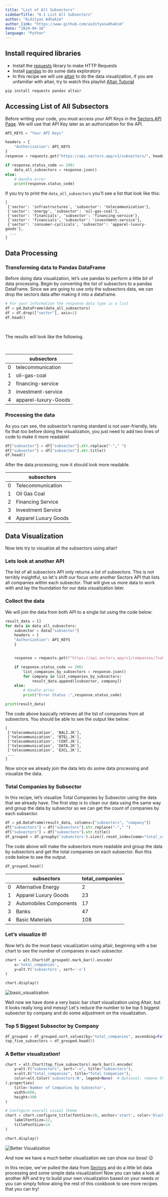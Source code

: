 ```yaml
---
title: "List of All Subsectors"
sidebarTitle: "0.1 List All Subsectors"
author: "Aidityas Adhakim"
author_link: "https://www.github.com/aidityasadhakim"
date: "2024-04-16"
language: "Python"
---
```


## Install required libraries

- Install the [requests](https://requests.readthedocs.io/en/latest/) library to make HTTP Requests
- Install [pandas](https://pypi.org/project/pandas/) to do some data exploratory
- In this recipe we will use [altair](https://pypi.org/project/matplotlib/) to do the data visualization, if you are unfamiliar with altair, try to watch this playlist [Altair Tutorial](https://youtube.com/playlist?list=PLXsFtK46HZxXBddVC0FqmbGdlvbDbaqzx&si=cWtD0cFtwKg0b75v)

```python
pip install requests pandas altair
```

## Accessing List of All Subsectors

Before writing your code, you must access your API Keys in the [Sectors API Page](https://sectors.app/api). We will use that API Key later as an authorization for the API.

```python
API_KEYS = "Your API Keys"

headers = {
    "Authorization": API_KEYS
}
response = requests.get("https://api.sectors.app/v1/subsectors/", headers = headers)

if response.status_code == 200:
    data_all_subsectors = response.json()
else:
    # Handle error
    print(response.status_code)
```

If you try to print the `data_all_subsectors` you'll see a list that look like this:

```
[
 {'sector': 'infrastructures', 'subsector': 'telecommunication'},
 {'sector': 'energy', 'subsector': 'oil-gas-coal'},
 {'sector': 'financials', 'subsector': 'financing-service'},
 {'sector': 'financials', 'subsector': 'investment-service'},
 {'sector': 'consumer-cyclicals', 'subsector': 'apparel-luxury-goods'},
  ...
]
```

## Data Processing

### Transforming data to Pandas DataFrame

Before doing data visualization, let’s use pandas to perform a little bit of data processing. Begin by converting the list of subsectors to a pandas DataFrame. Since we are going to use only the subsectors data, we can drop the sectors data after making it into a dataframe.

```python
# For your information the response data type is a list
df = pd.DataFrame(data_all_subsectors)
df = df.drop(["sector"], axis=1)
df.head()
```

<br />

The results will look like the following.

<br />

|     | subsectors           |
| --- | -------------------- |
| 0   | telecommunication    |
| 1   | oil-gas-coal         |
| 2   | financing-service    |
| 3   | investment-service   |
| 4   | apparel-luxury-Goods |

### Processing the data

As you can see, the subsector’s naming standard is not user-friendly, lets fix that too before doing the visualization, you just need to add two lines of code to make it more readable!

```python
df["subsector"] = df["subsector"].str.replace("-"," ")
df["subsector"] = df["subsector"].str.title()
df.head()
```

After the data processing, now it should look more readable.

|     | subsectors           |
| --- | -------------------- |
| 0   | Telecommunication    |
| 1   | Oil Gas Coal         |
| 2   | Financing Service    |
| 3   | Investment Service   |
| 4   | Apparel Luxury Goods |

## Data Visualization

Now lets try to visualize all the subsectors using altair!

### Lets look at another API

The list of all subsectors API only returns a list of subsectors. This is not terribly insightful, so let's shift our focus onto another Sectors API that lists all companies within each subsector. That will give us more data to work with and lay the foundation for our data visualization later.

### Collect the data

We will join the data from both API to a single list using the code below:

```python
result_data = []
for data in data_all_subsectors:
    subsector = data["subsector"]
    headers = {
    "Authorization": API_KEYS
    }


    response = requests.get(f"https://api.sectors.app/v1/companies/?sub_sector={subsector}", headers = headers)

    if response.status_code == 200:
        list_companies_by_subsectors = response.json()
        for company in list_companies_by_subsectors:
            result_data.append([subsector, company])
    else:
        # Handle error
        print("Error Status :",response.status_code)

print(result_data)
```

The code above basically retrieves all the list of companies from all subsectors. You should be able to see the output like below:

```
[
 ['telecommunication', 'BALI.JK'],
 ['telecommunication', 'BTEL.JK'],
 ['telecommunication', 'CENT.JK'],
 ['telecommunication', 'DATA.JK'],
 ['telecommunication', 'EXCL.JK'],
 ...
]
```

Now since we already join the data lets do some data processing and visualize the data.

### Total Companies by Subsector

In this recipe, let’s visualize Total Companies by Subsector using the data that we already have. The first step is to clean our data using the same way and group the data by subsector so we can get the count of companies by each subsector.

```python
df = pd.DataFrame(result_data, columns=["subsectors", "company"])
df["subsectors"] = df["subsectors"].str.replace("-"," ")
df["subsectors"] = df["subsectors"].str.title()
df_grouped = df.groupby('subsectors').size().reset_index(name="total_companies")
```

The code above will make the subsectors more readable and group the data by subsectors and get the total companies on each subsector. Run this code below to see the output.

```python
df_grouped.head()
```

|     | subsectors             | total_companies |
| --- | ---------------------- | --------------- |
| 0   | Alternative Energy     | 2               |
| 1   | Apparel Luxury Goods   | 23              |
| 2   | Automobiles Components | 17              |
| 3   | Banks                  | 47              |
| 4   | Basic Materials        | 108             |

### Let’s visualize it!

Now let’s do the most basic visualization using altair, beginning with a bar chart to see the number of companies in each subsector.

```python
chart = alt.Chart(df_grouped).mark_bar().encode(
    x='total_companies',
    y=alt.Y('subsectors', sort='-x')
)

chart.display()
```

![basic_visualization](/recipes/quick-start-in-python/images/total_companies_by_subsector_basic.png)

Well now we have done a very basic bar chart visualization using Altair, but it looks really long and messy! Let's reduce the number to be top 5 biggest subsector by company and do some adjustment on the visualization.

### Top 5 Biggest Subsector by Company

```python
df_grouped = df_grouped.sort_values(by="total_companies", ascending=False)
top_five_subsectors = df_grouped.head(5)
```

### A Better visualization!

```python
chart = alt.Chart(top_five_subsectors).mark_bar().encode(
    y=alt.Y("subsectors", sort="-x", title="Subsectors"),
    x=alt.X("total_companies", title="Total Companies"),
    color=alt.Color('subsectors:N', legend=None)  # Optional: remove the legend if it's redundant
).properties(
    title='Number of Companies by Subsector',
    width=600,
    height=300
)

# Configure overall visual theme
chart = chart.configure_title(fontSize=20, anchor='start', color='black').configure_axis(
    labelFontSize=12,
    titleFontSize=14
)

chart.display()
```

![Better Visualization](/recipes/quick-start-in-python/images/top_5_companies_by_subsector.png)

And now we have a much better visualization we can show our boss! :wink:

In this recipe, we've pulled the data from [Sectors](https://sectors.app) and do a little bit data processing and some simple data visualization! Now you can take a look at another API and try to build your own visualization based on your needs or you can simply follow along the rest of this cookbook to see more recipes that you can try!
